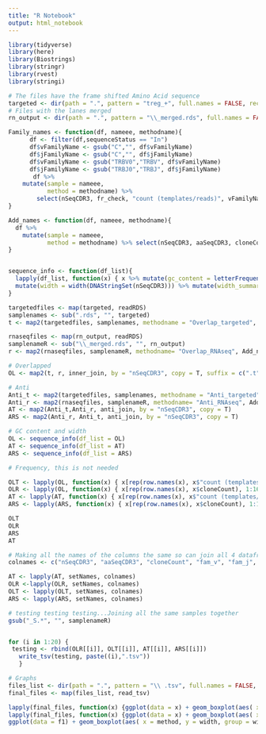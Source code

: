 ```yaml
---
title: "R Notebook"
output: html_notebook
---
```


```r
library(tidyverse)
library(here)
library(Biostrings)
library(stringr)
library(rvest)
library(stringi)
```

```r
# The files have the frame shifted Amino Acid sequence 
targeted <- dir(path = ".", pattern = "treg_+", full.names = FALSE, recursive = TRUE)
# Files with the lanes merged
rn_output <- dir(path = ".", pattern = "\\_merged.rds", full.names = FALSE, recursive = TRUE)
```

```r
Family_names <- function(df, nameee, methodname){
      df <- filter(df,sequenceStatus == "In")
      df$vFamilyName <- gsub("C","", df$vFamilyName) 
      df$jFamilyName <- gsub("C","", df$jFamilyName) 
      df$vFamilyName <- gsub("TRBV0","TRBV", df$vFamilyName)  
      df$jFamilyName <- gsub("TRBJ0","TRBJ", df$jFamilyName)
       df %>% 
    mutate(sample = nameee, 
           method = methodname) %>% 
        select(nSeqCDR3, fr_check, "count (templates/reads)", vFamilyName, jFamilyName, sample, method)
}

Add_names <- function(df, nameee, methodname){
  df %>% 
    mutate(sample = nameee,
           method = methodname) %>% select(nSeqCDR3, aaSeqCDR3, cloneCount, fam_v, fam_j, sample, method)
}


sequence_info <- function(df_list){
  lapply(df_list, function(x) { x %>% mutate(gc_content = letterFrequency(DNAStringSet(nSeqCDR3), "GC", as.prob = TRUE)[,"G|C"])%>% 
  mutate(width = width(DNAStringSet(nSeqCDR3))) %>% mutate(width_summary = case_when(width > 50 ~ "long", width > 40 ~ "medium", TRUE ~ "short"))})
}
```


```r
targetedfiles <- map(targeted, readRDS)
samplenames <- sub(".rds", "", targeted)
t <- map2(targetedfiles, samplenames, methodname = "Overlap_targeted", Family_names)

rnaseqfiles <- map(rn_output, readRDS)
samplenameR <- sub("\\_merged.rds", "", rn_output)
r <- map2(rnaseqfiles, samplenameR, methodname= "Overlap_RNAseq", Add_names)

# Overlapped 
OL <- map2(t, r, inner_join, by = "nSeqCDR3", copy = T, suffix = c(".t", ".r"))

# Anti
Anti_t <- map2(targetedfiles, samplenames, methodname = "Anti_targeted", Family_names)
Anti_r <- map2(rnaseqfiles, samplenameR, methodname= "Anti_RNAseq", Add_names)
AT <- map2(Anti_t,Anti_r, anti_join, by = "nSeqCDR3", copy = T)
ARS <- map2(Anti_r, Anti_t, anti_join, by = "nSeqCDR3", copy = T)

# GC content and width
OL <- sequence_info(df_list = OL)
AT <- sequence_info(df_list = AT)
ARS <- sequence_info(df_list = ARS)

# Frequency, this is not needed

OLT <- lapply(OL, function(x) { x[rep(row.names(x), x$"count (templates/reads)"), 1:16] %>% select(1:7, 14:16)})
OLR <- lapply(OL, function(x) { x[rep(row.names(x), x$cloneCount), 1:16] %>% select(1, 8:16)})
AT <- lapply(AT, function(x) { x[rep(row.names(x), x$"count (templates/reads)"), 1:10]})
ARS <- lapply(ARS, function(x) { x[rep(row.names(x), x$cloneCount), 1:10]})

OLT
OLR
ARS
AT

```

```r
# Making all the names of the columns the same so can join all 4 dataframes for one sample
colnames <- c("nSeqCDR3", "aaSeqCDR3", "cloneCount", "fam_v", "fam_j", "sample", "method", "gc_content", "width", "width_summary")

AT <- lapply(AT, setNames, colnames)
OLR <-lapply(OLR, setNames, colnames)
OLT <- lapply(OLT, setNames, colnames)
ARS <- lapply(ARS, setNames, colnames)

# testing testing testing...Joining all the same samples together 
gsub("_S.*", "", samplenameR)


for (i in 1:20) {
 testing <- rbind(OLR[[i]], OLT[[i]], AT[[i]], ARS[[i]])
   write_tsv(testing, paste((i),".tsv"))
   }

```

```r
# Graphs 
files_list <- dir(path = ".", pattern = "\\ .tsv", full.names = FALSE, recursive = TRUE)
final_files <- map(files_list, read_tsv)

lapply(final_files, function(x) {ggplot(data = x) + geom_boxplot(aes( x = sample, y = width, group = method, colour = method)) + facet_wrap(~fam_j) })
lapply(final_files, function(x) {ggplot(data = x) + geom_boxplot(aes( x = sample, y = gc_content, group = method, colour = method)) + facet_wrap(~fam_j) })
ggplot(data = f1) + geom_boxplot(aes( x = method, y = width, group = width_summary, colour = width_summary)) + facet_wrap(~fam_j)

```

